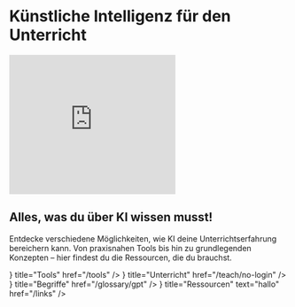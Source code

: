 
# Künstliche Intelligenz für den Unterricht

<div className={`flex items-center pt-6`}>
<iframe className={`w-full max-w-md mx-auto rounded-lg border-6`} height="252" src="https://www.youtube.com/embed/zIjy_cfzkbg?si=TEy86kyC3hKnuWFc" title="YouTube video player" frameborder="0" allow="accelerometer; autoplay; clipboard-write; encrypted-media; gyroscope; picture-in-picture; web-share" allowfullscreen></iframe>
</div>

## Alles, was du über KI wissen musst!

Entdecke verschiedene Möglichkeiten, wie KI deine Unterrichtserfahrung bereichern kann. Von praxisnahen Tools bis hin zu grundlegenden Konzepten – hier findest du die Ressourcen, die du brauchst.

<Cards>
  <Card icon={<WrenchScrewdriverIcon className="h-6 w-6 text-slate-900" />} title="Tools" href="/tools" />
  <Card icon={<AcademicCapIcon className="h-6 w-6 text-slate-900" />} title="Unterricht" href="/teach/no-login" />
  <Card icon={<BookOpenIcon className="h-6 w-6 text-slate-900" />} title="Begriffe" href="/glossary/gpt" />
  <Card icon={<LinkIcon className="h-6 w-6 text-slate-900" />} title="Ressourcen" text="hallo" href="/links" />
</Cards>

